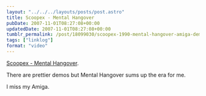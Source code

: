 ```yaml
---
layout: "../../../layouts/posts/post.astro"
title: Scoopex - Mental Hangover
pubDate: 2007-11-01T08:27:08+00:00
updatedDate: 2007-11-01T08:27:08+00:00
tumblr_permalink: /post/18099030/scoopex-1990-mental-hangover-amiga-demo
tags: ["linklog"]
format: "video"
---
```



<YouTube id="https://www.youtube.com/watch?v=zR9a4vTuuoo" />

[Scoopex - Mental Hangover][1].

There are prettier demos but Mental Hangover sums up the era for me.

I miss my Amiga.

[1]: https://www.youtube.com/watch?v=zR9a4vTuuoo
